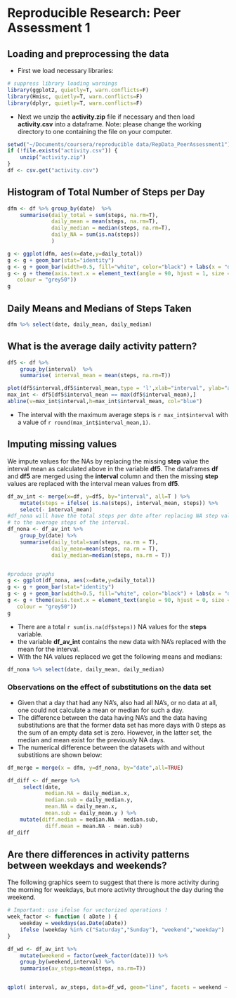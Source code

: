 # Reproducible Research: Peer Assessment 1


## Loading and preprocessing the data

- First we load necessary libraries:

```r
# suppress library loading warnings
library(ggplot2, quietly=T, warn.conflicts=F)
library(Hmisc, quietly=T, warn.conflicts=F)
library(dplyr, quietly=T, warn.conflicts=F)
```

- Next we unzip the **activity.zip** file if necessary and then load
**activity.csv** into a dataframe. Note: please change the working
directory to one containing the file on your computer.
```r
setwd("~/Documents/coursera/reproducible data/RepData_PeerAssessment1")
if (!file.exists("activity.csv")) {
    unzip("activity.zip")
}
df <- csv.get("activity.csv")
```

## Histogram of Total Number of Steps per Day

```r
dfm <- df %>% group_by(date)  %>%
    summarise(daily_total = sum(steps, na.rm=T),
              daily_mean = mean(steps, na.rm=T),
              daily_median = median(steps, na.rm=T),
              daily_NA = sum(is.na(steps))
              )

g <- ggplot(dfm, aes(x=date,y=daily_total))
g <- g + geom_bar(stat="identity")
g <- g + geom_bar(width=0.5, fill="white", color="black") + labs(x = "date", y = "number of steps", title = "Total number of steps taken each day") 
g <- g + theme(axis.text.x = element_text(angle = 90, hjust = 1, size = 8,
   colour = "grey50"))
g
```

## Daily Means and Medians of Steps Taken
```r
dfm %>% select(date, daily_mean, daily_median)
```

## What is the average daily activity pattern?

```r
df5 <- df %>% 
    group_by(interval)  %>%
    summarise( interval_mean = mean(steps, na.rm=T))

plot(df5$interval,df5$interval_mean,type = 'l',xlab="interval", ylab="average steps", main="average steps per interval")
max_int <- df5[df5$interval_mean == max(df5$interval_mean),]
abline(v=max_int$interval,h=max_int$interval_mean, col="blue")
```

- The interval with the maximum average steps is `r max_int$interval` with a value of `r round(max_int$interval_mean,1)`.

## Imputing missing values

We impute values for the NAs by replacing the missing **step** value the interval mean as calculated above in the variable **df5**. The dataframes **df** and **df5** are merged using the **interval** column and then the missing **step** values are replaced with the interval mean values from **df5**. 

```r


df_av_int <- merge(x=df, y=df5, by="interval", all=T ) %>% 
    mutate(steps = ifelse( is.na(steps), interval_mean, steps)) %>%
    select(- interval_mean)
#df_nona will have the total steps per date after replacing NA step values 
# to the average steps of the interval. 
df_nona <- df_av_int %>%
    group_by(date) %>% 
    summarise(daily_total=sum(steps, na.rm = T),
              daily_mean=mean(steps, na.rm = T),
              daily_median=median(steps, na.rm = T))


#produce graphs
g <- ggplot(df_nona, aes(x=date,y=daily_total))
g <- g + geom_bar(stat="identity")
g <- g + geom_bar(width=0.5, fill="white", color="black") + labs(x = "date", y = "number of steps", title = "Total number of steps taken each day") 
g <- g + theme(axis.text.x = element_text(angle = 90, hjust = 0, size = 7,
   colour = "grey50"))
g

```

- There are a total `r sum(is.na(df$steps))` NA values for the **steps** variable.
- the variable **df_av_int** contains the new data with NA's replaced with 
the mean for the interval.
- With the NA values replaced we get the following means and medians: 

```r
df_nona %>% select(date, daily_mean, daily_median)
```

### Observations on the effect of substitutions on the data set

- Given that a day that had any NA's, also had all NA's, or no data at all, one
could not calculate a mean or median for such a day.
- The difference between the data having NA's and the data having substitutions are that
the former data set has more days with 0 steps as the sum of an empty data set is zero. However, in the latter set, the median and mean exist for 
the previously NA days. 
- The numerical difference between the datasets with and without substitions are shown 
below:


```r
df_merge = merge(x = dfm, y=df_nona, by="date",all=TRUE)

df_diff <- df_merge %>% 
     select(date, 
            median.NA = daily_median.x, 
            median.sub = daily_median.y,
            mean.NA = daily_mean.x, 
            mean.sub = daily_mean.y ) %>%
    mutate(diff.median = median.NA - median.sub,
            diff.mean = mean.NA - mean.sub)
df_diff
```


## Are there differences in activity patterns between weekdays and weekends?

The following graphics seem to suggest that there is more activity during the morning for weekdays, but more activity throughout the day during the weekend.

```r
# Important: use ifelse for vectorized operations !
week_factor <- function ( aDate ) {
    weekday = weekdays(as.Date(aDate))
    ifelse (weekday %in% c("Saturday","Sunday"), "weekend","weekday")
}

df_wd <- df_av_int %>% 
    mutate(weekend = factor(week_factor(date))) %>%
    group_by(weekend,interval) %>% 
    summarise(av_steps=mean(steps, na.rm=T))


qplot( interval, av_steps, data=df_wd, geom="line", facets = weekend ~ ., ylab="steps per interval", main="steps per interval for weekdays and weekend")

```
